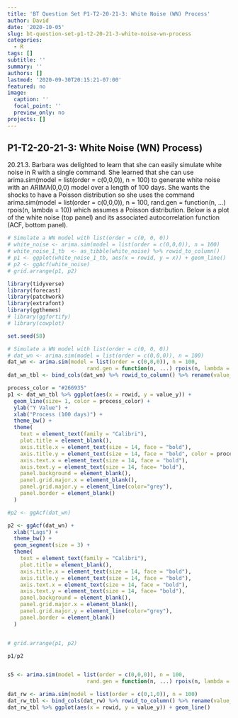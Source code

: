 ```yaml
---
title: 'BT Question Set P1-T2-20-21-3: White Noise (WN) Process'
author: David
date: '2020-10-05'
slug: bt-question-set-p1-t2-20-21-3-white-noise-wn-process
categories:
  - R
tags: []
subtitle: ''
summary: ''
authors: []
lastmod: '2020-09-30T20:15:21-07:00'
featured: no
image:
  caption: ''
  focal_point: ''
  preview_only: no
projects: []
---
```


## P1-T2-20-21-3: White Noise (WN) Process)

20.21.3. Barbara was delighted to learn that she can easily simulate white noise in R with a single command. She learned that she can use arima.sim(model = list(order = c(0,0,0)), n = 100) to generate white noise with an ARIMA(0,0,0) model over a length of 100 days. She wants the shocks to have a Poisson distribution so she uses the command arima.sim(model = list(order = c(0,0,0)), n = 100, rand.gen = function(n, ...) rpois(n, lambda = 10)) which assumes a Poisson distribution. Below is a plot of the white noise (top panel) and its associated autocorrelation function (ACF, bottom panel).

```r

# Simulate a WN model with list(order = c(0, 0, 0))
# white_noise <- arima.sim(model = list(order = c(0,0,0)), n = 100)
# white_noise_1_tb  <- as_tibble(white_noise) %>% rowid_to_column()
# p1 <- ggplot(white_noise_1_tb, aes(x = rowid, y = x)) + geom_line()
# p2 <- ggAcf(white_noise)
# grid.arrange(p1, p2)

library(tidyverse)
library(forecast)
library(patchwork)
library(extrafont)
library(ggthemes)
# library(ggfortify)
# library(cowplot)

set.seed(58)

# Simulate a WN model with list(order = c(0, 0, 0))
# dat_wn <- arima.sim(model = list(order = c(0,0,0)), n = 100)
dat_wn <- arima.sim(model = list(order = c(0,0,0)), n = 100, 
                         rand.gen = function(n, ...) rpois(n, lambda = 10))
dat_wn_tbl <- bind_cols(dat_wn) %>% rowid_to_column() %>% rename(value_y = ...1 )

process_color = "#266935"
p1 <- dat_wn_tbl %>% ggplot(aes(x = rowid, y = value_y)) +
  geom_line(size= 1, color = process_color) +
  ylab("Y Value") +
  xlab("Process (100 days)") + 
  theme_bw() + 
  theme(
    text = element_text(family = "Calibri"),
    plot.title = element_blank(),
    axis.title.x = element_text(size = 14, face = "bold"),
    axis.title.y = element_text(size = 14, face = "bold", color = process_color),
    axis.text.x = element_text(size = 14, face = "bold"),
    axis.text.y = element_text(size = 14, face= "bold"),
    panel.background = element_blank(),
    panel.grid.major.x = element_blank(),
    panel.grid.major.y = element_line(color="grey"),
    panel.border = element_blank()
  )

#p2 <- ggAcf(dat_wn)

p2 <- ggAcf(dat_wn) + 
  xlab("Lags") + 
  theme_bw() +
  geom_segment(size = 3) +
  theme(
    text = element_text(family = "Calibri"),
    plot.title = element_blank(),
    axis.title.x = element_text(size = 14, face = "bold"),
    axis.title.y = element_text(size = 14, face = "bold"),
    axis.text.x = element_text(size = 14, face = "bold"),
    axis.text.y = element_text(size = 14, face= "bold"),
    panel.background = element_blank(),
    panel.grid.major.x = element_blank(),
    panel.grid.major.y = element_line(color="grey"),
    panel.border = element_blank()
  )


# grid.arrange(p1, p2)

p1/p2


s5 <- arima.sim(model = list(order = c(0,0,0)), n = 100, 
                         rand.gen = function(n, ...) rpois(n, lambda = 10))

dat_rw <- arima.sim(model = list(order = c(0,1,0)), n = 100)
dat_rw_tbl <- bind_cols(dat_rw) %>% rowid_to_column() %>% rename(value_y = ...1 )
dat_rw_tbl %>% ggplot(aes(x = rowid, y = value_y)) + geom_line()

```

